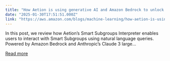 ```yaml
---
title: "How Aetion is using generative AI and Amazon Bedrock to unlock hidden insights about patient populations"
date: "2025-01-30T17:51:51.000Z"
link: "https://aws.amazon.com/blogs/machine-learning/how-aetion-is-using-generative-ai-and-amazon-bedrock-to-unlock-hidden-insights-about-patient-populations/"
---
```


In this post, we review how Aetion’s Smart Subgroups Interpreter enables users to interact with Smart Subgroups using natural language queries. Powered by Amazon Bedrock and Anthropic’s Claude 3 large...

[Read more](https://aws.amazon.com/blogs/machine-learning/how-aetion-is-using-generative-ai-and-amazon-bedrock-to-unlock-hidden-insights-about-patient-populations/)
